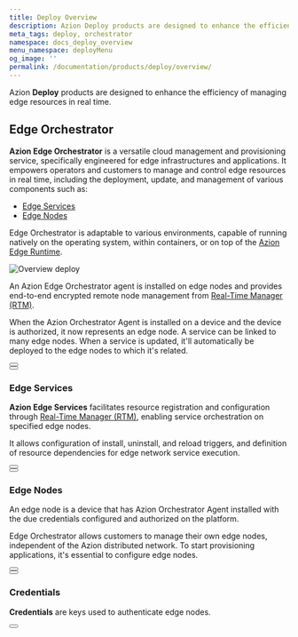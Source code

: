 ```yaml
---
title: Deploy Overview
description: Azion Deploy products are designed to enhance the efficiency of managing edge resources in real time.
meta_tags: deploy, orchestrator
namespace: docs_deploy_overview
menu_namespace: deployMenu
og_image: ''
permalink: /documentation/products/deploy/overview/
---
```



Azion **Deploy** products are designed to enhance the efficiency of managing edge resources in real time.  

## Edge Orchestrator

**Azion Edge Orchestrator** is a versatile cloud management and provisioning service, specifically engineered for edge infrastructures and applications. It empowers operators and customers to manage and control edge resources in real time, including the deployment, update, and management of various components such as:

- [Edge Services](/en/documentation/products/deploy/edge-orchestrator/edge-services/)
- [Edge Nodes](/en/documentation/products/deploy/edge-orchestrator/edge-node/)

Edge Orchestrator is adaptable to various environments, capable of running natively on the operating system, within containers, or on top of the [Azion Edge Runtime]().

![Overview deploy](/assets/docs/images/uploads/deploy-draft.png)

An Azion Edge Orchestrator agent is installed on edge nodes and provides end-to-end encrypted remote node management from [Real-Time Manager (RTM)](/en/documentation/products/guides/how-to-access-rtm/).

When the Azion Orchestrator Agent is installed on a device and the device is authorized, it now represents an edge node. A service can be linked to many edge nodes. When a service is updated, it'll automatically be deployed to the edge nodes to which it's related.

<Button href="/en/documentation/products/deploy/edge-orchestrator/" text="go to edge orchestrator reference documentation" variant="secondary" target="_blank"></Button>
<br />
<Button href="/en/documentation/products/guides/deploy/install-orchestrator-agent/" text="go to how to install edge orchestrator agent" variant="secondary" target="_blank"></Button>


### Edge Services

**Azion Edge Services** facilitates resource registration and configuration through [Real-Time Manager (RTM)](/en/documentation/products/guides/how-to-access-rtm/), enabling service orchestration on specified edge nodes.

It allows configuration of install, uninstall, and reload triggers, and definition of resource dependencies for edge network service execution.

<Button href="/en/documentation/products/deploy/edge-orchestrator/edge-services/" text="go to edge services reference documentation" variant="secondary" target="_blank"></Button>
<br />
<Button href="/en/documentation/products/guides/deploy/create-edge-service/" text="go to how to create an edge service" variant="secondary" target="_blank"></Button>

### Edge Nodes

An edge node is a device that has Azion Orchestrator Agent installed with the due credentials configured and authorized on the platform.

Edge Orchestrator allows customers to manage their own edge nodes, independent of the Azion distributed network. To start provisioning applications, it's essential to configure edge nodes.

<Button href="/en/documentation/products/deploy/edge-orchestrator/edge-node/" text="go to edge node reference documentation" variant="secondary" target="_blank"></Button>
<br />
<Button href="/en/documentation/products/guides/deploy/authorize-an-edge-node/" text="go to how to authorize an edge node" variant="secondary" target="_blank"></Button>

### Credentials 

**Credentials** are keys used to authenticate edge nodes.

<Button href="/en/documentation/products/deploy/credentials/" text="go to credentials reference documentation" variant="secondary" target="_blank"></Button>

